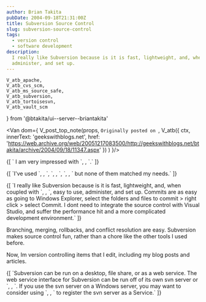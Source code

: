 ```yaml
---
author: Brian Takita
pubDate: 2004-09-18T21:31:00Z
title: Subversion Source Control
slug: subversion-source-control
tags:
  - version control
  - software development
description:
  I really like Subversion because is it is fast, lightweight, and, when coupled with Tortise, easy to use,
  administer, and set up.
---
```

	V_atb_apache,
	V_atb_cvs_scm,
	V_atb_ms_source_safe,
	V_atb_subversion,
	V_atb_tortoisesvn,
	V_atb_vault_scm
} from '@btakita/ui--server--briantakita'

<Van dom={
	V_post_top_note(props,
		`Originally posted on `,
		V_atb({ ctx,
			innerText: 'geekswithblogs.net',
			href: 'https://web.archive.org/web/20051217083500/http://geekswithblogs.net/btakita/archive/2004/09/18/11347.aspx'
		})
	)
}/>
<p>
	{[
		`	I am very impressed with `,
		<Van dom={V_atb_subversion({ ctx, innerText: 'Subversion Source Control' })}/>,
		`.`
	]}
</p>
<p>
	{[
		`I've used `,
		<Van dom={V_atb_ms_source_safe({ ctx })}/>,
		`, `,
		<Van dom={V_atb_vault_scm({ ctx })}/>,
		`, `,
		<Van dom={V_atb_cvs_scm({ ctx })}/>,
		` but none of them matched my needs.`
	]}
</p>
<p>
	{[
		`I really like Subversion because is it is fast, lightweight, and, when coupled with `,
		<Van dom={V_atb_tortoisesvn({ ctx })}/>,
		`, easy to use, administer, and set up. Commits are as easy as going to Windows Explorer, select the folders and
		files to commit > right click > select Commit. I dont need to integrate the source control with Visual Studio,
		and suffer the performance hit and a more complicated development environment.`
	]}
</p>

Branching, merging, rollbacks, and conflict resolution are easy. Subversion makes source control fun, rather than a
chore like the other tools I used before.

Now, Im version controlling items that I edit, including my blog posts and articles.
<p>
	{[
		`Subversion can be run on a desktop, file share, or as a web service. The web service interface for Subversion
		can be run off of its own svn server or `,
		<Van dom={V_atb_apache({ ctx })}/>,
		`. If you use the svn server on a Windows server, you may want to consider using `,
		<Van dom={V_atb({ ctx,
			href: 'https://web.archive.org/web/20051217083500/http://dark.clansoft.dk/~mbn/svnservice/'
		}, 'SVNService')}/>,
		` to register the svn server as a Service.`
	]}
</p>
